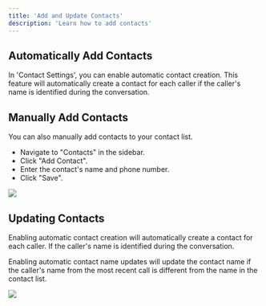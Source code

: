 ```yaml
---
title: 'Add and Update Contacts'
description: 'Learn how to add contacts'
---
```


## Automatically Add Contacts
In 'Contact Settings', you can enable automatic contact creation. This feature will automatically create a contact for each caller if the caller's name is identified during the conversation.

## Manually Add Contacts
You can also manually add contacts to your contact list. 
- Navigate to "Contacts" in the sidebar.
- Click "Add Contact".
- Enter the contact's name and phone number.
- Click "Save".

<Frame>
  <img src="/images/contacts/contacts-add-contact.png" style={{ borderRadius: '0.5rem' }} />
</Frame>

## Updating Contacts

Enabling automatic contact creation will automatically create a contact for each caller. If the caller's name is identified during the conversation. 

Enabling automatic contact name updates will update the contact name if the caller's name from the most recent call is different from the name in the contact list.

<Frame>
  <img src="/images/update-agent/update-agent-contacts-settings.png" style={{ borderRadius: '0.5rem' }} />
</Frame>